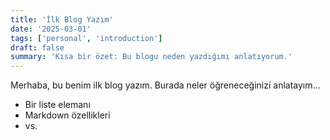 ```yaml
---
title: 'İlk Blog Yazım'
date: '2025-03-01'
tags: ['personal', 'introduction']
draft: false
summary: 'Kısa bir özet: Bu blogu neden yazdığımı anlatıyorum.'
---
```


Merhaba, bu benim ilk blog yazım. Burada neler öğreneceğinizi anlatayım...

- Bir liste elemanı
- Markdown özellikleri
- vs.
